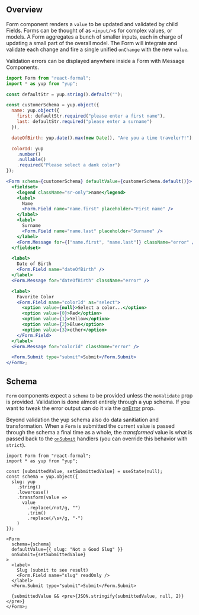 ## Overview

Form component renders a `value` to be updated and validated by child Fields.
Forms can be thought of as `<input/>`s for complex values, or models. A Form aggregates
a bunch of smaller inputs, each in charge of updating a small part of the overall model.
The Form will integrate and validate each change and fire a single unified `onChange` with the new `value`.

Validation errors can be displayed anywhere inside a Form with Message Components.

```jsx
import Form from "react-formal";
import * as yup from "yup";

const defaultStr = yup.string().default("");

const customerSchema = yup.object({
  name: yup.object({
    first: defaultStr.required("please enter a first name"),
    last: defaultStr.required("please enter a surname")
  }),

  dateOfBirth: yup.date().max(new Date(), "Are you a time traveler?!"),

  colorId: yup
    .number()
    .nullable()
    .required("Please select a dank color")
});

<Form schema={customerSchema} defaultValue={customerSchema.default()}>
  <fieldset>
    <legend className="sr-only">name</legend>
    <label>
      Name
      <Form.Field name="name.first" placeholder="First name" />
    </label>
    <label>
      Surname
      <Form.Field name="name.last" placeholder="Surname" />
    </label>
    <Form.Message for={["name.first", "name.last"]} className="error" />
  </fieldset>

  <label>
    Date of Birth
    <Form.Field name="dateOfBirth" />
  </label>
  <Form.Message for="dateOfBirth" className="error" />

  <label>
    Favorite Color
    <Form.Field name="colorId" as="select">
      <option value={null}>Select a color...</option>
      <option value={0}>Red</option>
      <option value={1}>Yellow</option>
      <option value={2}>Blue</option>
      <option value={3}>other</option>
    </Form.Field>
  </label>
  <Form.Message for="colorId" className="error" />

  <Form.Submit type="submit">Submit</Form.Submit>
</Form>;
```

## Schema

`Form` components expect a `schema` to be provided unless the `noValidate` prop
is provided. Validation is done almost entirely through a yup schema. If you want to
tweak the error output can do it via the [onError](#onError) prop.

Beyond validation the yup schema also do data sanitiation and transformation.
When a `Form` is submitted the current value is passed through
the schema a final time as a whole, the _transformed_ value is what is passed back
to the [`onSubmit`](#onSubmit) handlers (you can override this behavior with `strict`).

```tsx renderAsComponent
import Form from "react-formal";
import * as yup from "yup";

const [submittedValue, setSubmittedValue] = useState(null);
const schema = yup.object({
  slug: yup
    .string()
    .lowercase()
    .transform(value =>
      value
        .replace(/not/g, "")
        .trim()
        .replace(/\s+/g, "-")
    )
});

<Form
  schema={schema}
  defaultValue={{ slug: "Not a Good Slug" }}
  onSubmit={setSubmittedValue}
>
  <label>
    Slug (submit to see result)
    <Form.Field name="slug" readOnly />
  </label>
  <Form.Submit type="submit">Submit</Form.Submit>

  {submittedValue && <pre>{JSON.stringify(submittedValue, null, 2)}</pre>}
</Form>;
```
